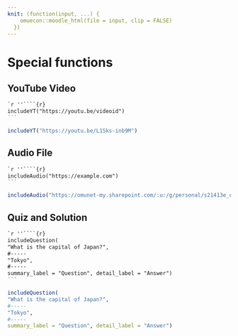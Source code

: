 ```yaml
---
knit: (function(input, ...) {
    omuecon::moodle_html(file = input, clip = FALSE)
  })
---
```


# Special functions

## YouTube Video

````markdown
`r ''````{r}
includeYT("https://youtu.be/videoid")
```
````

```r
includeYT("https://youtu.be/L1Sks-inb9M")
```



## Audio File

````markdown
`r ''````{r}
includeAudio("https://example.com")
```
````

```r
includeAudio("https://omunet-my.sharepoint.com/:u:/g/personal/s21413e_omu_ac_jp/EcPrgs7iZKNAm8yGWK_vGE0BEc_gfAfUToP1i7wTe01vSA?e=ajLbXP&download=1")
```


## Quiz and Solution 

````markdown
`r ''````{r}
includeQuestion(
"What is the capital of Japan?",
#-----
"Tokyo",
#-----
summary_label = "Question", detail_label = "Answer")
```
````

```r
includeQuestion(
"What is the capital of Japan?",
#-----
"Tokyo",
#-----
summary_label = "Question", detail_label = "Answer")
```

